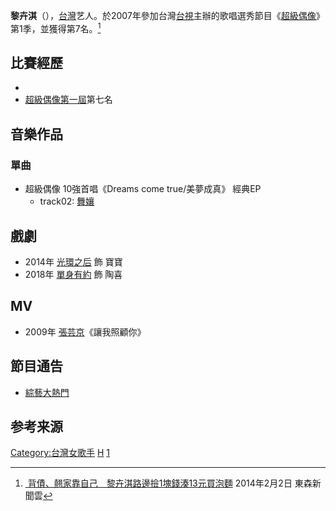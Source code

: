 {{blpsources|time=2018-12-19T11:18:25+00:00}}
{{noteTA|G1=ZH Show}}
{{藝人
| 姓名 = 黎卉淇
| 類型 = 女歌手
| 英文名 = 
| 綽號 = 芝芝、小甜心
| 圖片 =
| 圖片尺寸 =
| 圖片簡介 =
| 出生日期 = {{Birth_date_and_age|1985|08|17}}
| 出生地點 = {{TWN}}[[桃園市|桃園]]
| 國籍 = {{ROC}}
| 語言 = [[中華民國國語|國語]]、[[臺灣話|台語]]、[[英語|英語]]
| 教育程度 = 
| 音樂類型 = [[華語流行音樂|華語流行音樂]]
| 職業 = [[藝人|藝人]]、[[歌手|歌手]]
| 代表作 =
| 唱片公司 = 
| 經紀公司 = 
| 網站 = 
}}

'''黎卉淇'''（{{bd|1985年|8月17日|catIdx=Z張}}），[[台灣|台灣]]艺人。於2007年參加台灣[[台視|台視]]主辦的歌唱選秀節目《[[超級偶像|超級偶像]]》第1季，並獲得第7名。<ref>[http://star.ettoday.net/news/318659  背債、翹家靠自己　黎卉淇路邊撿1塊錢湊13元買泡麵] {{Wayback|url=http://star.ettoday.net/news/318659 |date=20160307104257 }}2014年2月2日 東森新聞雲</ref>

== 比賽經歷 ==
*{{fact|[[SOGO|SOGO]]盃([[桃園市|桃園]]區)獨唱打入決賽}}
*[[超級偶像|超級偶像]][[超級偶像_(第一屆)|第一屆]]第七名

== 音樂作品 ==
=== 單曲 ===
*超級偶像 10強首唱《Dreams come true/美夢成真》 經典EP
**track02: [[舞孃_(歌曲)|舞孃]]

==戲劇==
*2014年 [[光環之后|光環之后]] 飾 寶寶
*2018年 [[單身有約|單身有約]] 飾 陶喜

== MV ==
*2009年 [[張芸京|張芸京]]《讓我照顧你》

==節目通告==
*[[綜藝大熱門|綜藝大熱門]]

==参考来源==
{{reflist}}


{{start box}}
{{succession box|無|[[鍾天慧|鍾天慧]]|[[超級偶像|超級偶像]]第七名|2007年10月27日－2008年6月21日}}
{{end box}}
{{超偶幫}}

[[Category:台灣女歌手|Category:台灣女歌手]]
[[Category:黎姓|H]]
[[Category:超級偶像|1]]